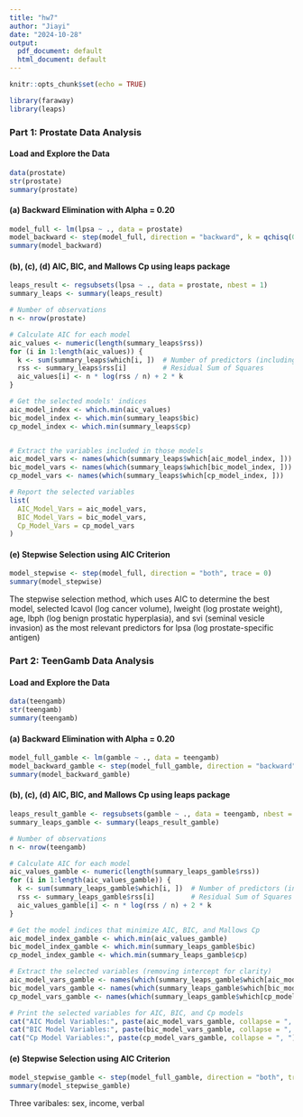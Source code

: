 ```yaml
---
title: "hw7"
author: "Jiayi"
date: "2024-10-28"
output:
  pdf_document: default
  html_document: default
---
```


```r
knitr::opts_chunk$set(echo = TRUE)
```


```r
library(faraway)
library(leaps)  
```

### Part 1: Prostate Data Analysis

#### Load and Explore the Data

```r
data(prostate)
str(prostate)
summary(prostate)
```

#### (a) Backward Elimination with Alpha = 0.20

```r
model_full <- lm(lpsa ~ ., data = prostate)
model_backward <- step(model_full, direction = "backward", k = qchisq(0.20, 1, lower.tail = FALSE))
summary(model_backward)
```

#### (b), (c), (d) AIC, BIC, and Mallows Cp using leaps package

```r
leaps_result <- regsubsets(lpsa ~ ., data = prostate, nbest = 1)
summary_leaps <- summary(leaps_result)

# Number of observations
n <- nrow(prostate)

# Calculate AIC for each model
aic_values <- numeric(length(summary_leaps$rss))
for (i in 1:length(aic_values)) {
  k <- sum(summary_leaps$which[i, ])  # Number of predictors (including intercept)
  rss <- summary_leaps$rss[i]         # Residual Sum of Squares
  aic_values[i] <- n * log(rss / n) + 2 * k
}

# Get the selected models' indices
aic_model_index <- which.min(aic_values)
bic_model_index <- which.min(summary_leaps$bic)
cp_model_index <- which.min(summary_leaps$cp)


# Extract the variables included in those models
aic_model_vars <- names(which(summary_leaps$which[aic_model_index, ]))
bic_model_vars <- names(which(summary_leaps$which[bic_model_index, ]))
cp_model_vars <- names(which(summary_leaps$which[cp_model_index, ]))

# Report the selected variables
list(
  AIC_Model_Vars = aic_model_vars,
  BIC_Model_Vars = bic_model_vars,
  Cp_Model_Vars = cp_model_vars
)
```

#### (e) Stepwise Selection using AIC Criterion

```r
model_stepwise <- step(model_full, direction = "both", trace = 0)
summary(model_stepwise)
```
The stepwise selection method, which uses AIC to determine the best model, selected lcavol (log cancer volume), lweight (log prostate weight), age, lbph (log benign prostatic hyperplasia), and svi (seminal vesicle invasion) as the most relevant predictors for lpsa (log prostate-specific antigen)


### Part 2: TeenGamb Data Analysis

#### Load and Explore the Data

```r
data(teengamb)
str(teengamb)
summary(teengamb)
```


#### (a) Backward Elimination with Alpha = 0.20

```r
model_full_gamble <- lm(gamble ~ ., data = teengamb)
model_backward_gamble <- step(model_full_gamble, direction = "backward", k = qchisq(0.20, 1, lower.tail = FALSE))
summary(model_backward_gamble)
```

#### (b), (c), (d) AIC, BIC, and Mallows Cp using leaps package

```r
leaps_result_gamble <- regsubsets(gamble ~ ., data = teengamb, nbest = 1)
summary_leaps_gamble <- summary(leaps_result_gamble)

# Number of observations
n <- nrow(teengamb)

# Calculate AIC for each model
aic_values_gamble <- numeric(length(summary_leaps_gamble$rss))
for (i in 1:length(aic_values_gamble)) {
  k <- sum(summary_leaps_gamble$which[i, ])  # Number of predictors (including intercept)
  rss <- summary_leaps_gamble$rss[i]         # Residual Sum of Squares
  aic_values_gamble[i] <- n * log(rss / n) + 2 * k
}

# Get the model indices that minimize AIC, BIC, and Mallows Cp
aic_model_index_gamble <- which.min(aic_values_gamble)
bic_model_index_gamble <- which.min(summary_leaps_gamble$bic)
cp_model_index_gamble <- which.min(summary_leaps_gamble$cp)

# Extract the selected variables (removing intercept for clarity)
aic_model_vars_gamble <- names(which(summary_leaps_gamble$which[aic_model_index_gamble, ]))[-1]
bic_model_vars_gamble <- names(which(summary_leaps_gamble$which[bic_model_index_gamble, ]))[-1]
cp_model_vars_gamble <- names(which(summary_leaps_gamble$which[cp_model_index_gamble, ]))[-1]

# Print the selected variables for AIC, BIC, and Cp models
cat("AIC Model Variables:", paste(aic_model_vars_gamble, collapse = ", "), "\n")
cat("BIC Model Variables:", paste(bic_model_vars_gamble, collapse = ", "), "\n")
cat("Cp Model Variables:", paste(cp_model_vars_gamble, collapse = ", "), "\n")
```

#### (e) Stepwise Selection using AIC Criterion

```r
model_stepwise_gamble <- step(model_full_gamble, direction = "both", trace = 0)
summary(model_stepwise_gamble)
```
Three varibales: sex, income, verbal